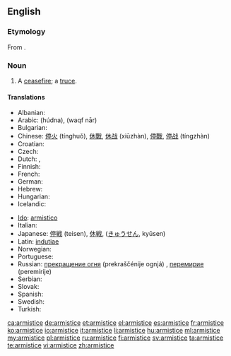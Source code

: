 ==English==

===Etymology===
From {{etyl|fr}} {{term|armistice|lang=fr}}.

===Noun===
{{en-noun}}

# A [[ceasefire]]; a [[truce]].

====Translations====
{{trans-top|ceasefire, a truce.}}
* Albanian: {{t+|sq|armëpushim|xs=Albanian}} {{g|Albanian}}
* Arabic: {{Arab|[[هدنة]]}} (húdna), {{Arab|[[وقف نار]]}} (waqf nār)
* Bulgarian: {{t+|bg|примирие|n}}
* Chinese: [[停火]] (tínghuǒ), [[休戰]], [[休战]] (xiūzhàn), [[停戰]], [[停战]] (tíngzhàn)
* Croatian: {{t-|hr|primirje|n}}
* Czech: {{t-|cs|příměří|n}}
* Dutch: {{t-|nl|wapenstilstand|m}}, {{t+|nl|staakt-het-vuren|n}}
* Finnish: {{t+|fi|aselepo}}
* French: {{t+|fr|armistice|m}}
* German: {{t+|de|Waffenstillstand|m}}
* Hebrew: {{t+|he|שביתת נשק|tr=sh"vitat neshek}}
* Hungarian: {{t+|hu|fegyverszünet}}
* Icelandic: {{t-|is|vopnahlé|n}}
{{trans-mid}}
* [[Ido]]: [[armistico]]
* Italian: {{t-|it|armistizio|m}}
* Japanese: [[停戦]] (teisen), [[休戦]], ([[きゅうせん]], kyūsen)
* Latin: [[indutiae]] {{f|p}}
* Norwegian: {{t|no|våpenhvile|m}}
* Portuguese: {{t+|pt|armistício|m}}
* Russian: [[прекращение огня]] (prekraščénije ognjá) {{n}}, [[перемирие]] (peremírije) {{n}}
* Serbian: {{t-|sr|primirje|n}}
* Slovak: {{t-|sk|prímerie|n}}
* Spanish: {{t+|es|armisticio|m}}
* Swedish: {{t|sv|vapenvila|c}}
* Turkish: {{t+|tr|ateşkes|m}}
{{trans-bottom}}

[[ca:armistice]]
[[de:armistice]]
[[et:armistice]]
[[el:armistice]]
[[es:armistice]]
[[fr:armistice]]
[[ko:armistice]]
[[io:armistice]]
[[it:armistice]]
[[li:armistice]]
[[hu:armistice]]
[[ml:armistice]]
[[my:armistice]]
[[pl:armistice]]
[[ru:armistice]]
[[fi:armistice]]
[[sv:armistice]]
[[ta:armistice]]
[[te:armistice]]
[[vi:armistice]]
[[zh:armistice]]